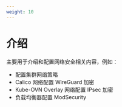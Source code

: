 ```yaml
---
weight: 10
---
```



# 介绍

主要用于介绍和配置网络安全相关内容，例如：

- 配置集群网络策略
- Calico 网络配置 WireGuard 加密
- Kube-OVN Overlay 网络配置 IPsec 加密
- 负载均衡器配置 ModSecurity